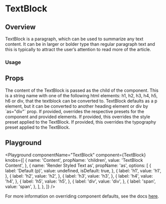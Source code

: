 


# TextBlock

## Overview

TextBlock is a paragraph, which can be used to summarize any text content. It can be in larger or bolder type than regular paragraph text and this is typically to attract the user’s attention to read more of the article.

### Usage

## Props

<LegacyBlock marginTop="sizing040">
  <Prop name="children" type="string" required>
    The content of the TextBlock is passed as the child of the component.
  </Prop>
  <Prop
    name="as"
    type="'h1' | 'h2' | 'h3' | 'h4' | 'h5' | 'h6' | 'div' | 'span'"
    default="p"
  >
    This is a string name with one of the following html elements: h1, h2, h3,
    h4, h5, h6 or div, that the textblock can be converted to. TextBlock
    defaults as a p element, but it can be converted to another heading element
    or div by `as="div"` prop.
  </Prop>
  <Prop name="overrides" type="object">
    If provided, overrides the respective presets for the component and provided elements.
    <Prop name="stylePreset" type="MQ<string>">
      If provided, this overrides the style preset applied to the TextBlock.
    </Prop>
    <Prop name="typographyPreset" type="MQ<string>">
      If provided, this overrides the typography preset applied to the TextBlock.
    </Prop>
  </Prop>
</LegacyBlock>

## Playground

<Playground
  componentName="TextBlock"
  component={TextBlock}
  knobs={[
    {
      name: 'Content',
      propName: 'children',
      value: 'TextBlock Content',
    },
    {
      name: 'Render Styled Text as',
      propName: 'as',
      options: [
        {
          label: 'Default (p)',
          value: undefined,
          isDefault: true,
        },
        {
          label: 'h1',
          value: 'h1',
        },
        {
          label: 'h2',
          value: 'h2',
        },
        {
          label: 'h3',
          value: 'h3',
        },
        {
          label: 'h4',
          value: 'h4',
        },
        {
          label: 'h5',
          value: 'h5',
        },
        {
          label: 'div',
          value: 'div',
        },
        {
          label: 'span',
          value: 'span',
        },
      ],
    },
  ]}
/>

For more information on overriding component defaults, see the docs [here](/theming/component-defaults).
